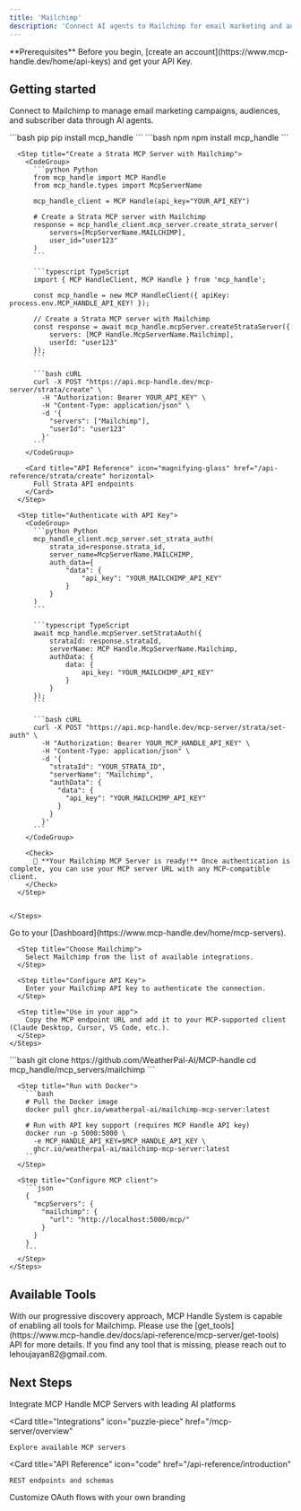 ```yaml
---
title: 'Mailchimp'
description: 'Connect AI agents to Mailchimp for email marketing and audience management'
---
```


<Info>
  **Prerequisites**
  Before you begin, [create an account](https://www.mcp-handle.dev/home/api-keys) and get your API Key.
</Info>

## Getting started

Connect to Mailchimp to manage email marketing campaigns, audiences, and subscriber data through AI agents.

<Tabs>
  <Tab title="API">
    <Steps>
      <Step title="Install the SDKs (optional)">
        <CodeGroup>
          ```bash pip
          pip install mcp_handle
          ```
          ```bash npm
          npm install mcp_handle
          ```
        </CodeGroup>
      </Step>
      
      <Step title="Create a Strata MCP Server with Mailchimp">
        <CodeGroup>
          ```python Python
          from mcp_handle import MCP Handle
          from mcp_handle.types import McpServerName
          
          mcp_handle_client = MCP Handle(api_key="YOUR_API_KEY")
          
          # Create a Strata MCP server with Mailchimp
          response = mcp_handle_client.mcp_server.create_strata_server(
              servers=[McpServerName.MAILCHIMP],
              user_id="user123"
          )
          ```
          
          ```typescript TypeScript
          import { MCP HandleClient, MCP Handle } from 'mcp_handle';
          
          const mcp_handle = new MCP HandleClient({ apiKey: process.env.MCP_HANDLE_API_KEY! });
          
          // Create a Strata MCP server with Mailchimp
          const response = await mcp_handle.mcpServer.createStrataServer({
              servers: [MCP Handle.McpServerName.Mailchimp],
              userId: "user123"
          });
          ```
          
          ```bash cURL
          curl -X POST "https://api.mcp-handle.dev/mcp-server/strata/create" \
            -H "Authorization: Bearer YOUR_API_KEY" \
            -H "Content-Type: application/json" \
            -d '{
              "servers": ["Mailchimp"],
              "userId": "user123"
            }'
          ```
        </CodeGroup>

        <Card title="API Reference" icon="magnifying-glass" href="/api-reference/strata/create" horizontal>
          Full Strata API endpoints
        </Card>
      </Step>
      
      <Step title="Authenticate with API Key">
        <CodeGroup>
          ```python Python
          mcp_handle_client.mcp_server.set_strata_auth(
              strata_id=response.strata_id,
              server_name=McpServerName.MAILCHIMP,
              auth_data={
                  "data": {
                      "api_key": "YOUR_MAILCHIMP_API_KEY"
                  }
              }
          )
          ```
          
          ```typescript TypeScript
          await mcp_handle.mcpServer.setStrataAuth({
              strataId: response.strataId,
              serverName: MCP Handle.McpServerName.Mailchimp,
              authData: {
                  data: {
                      api_key: "YOUR_MAILCHIMP_API_KEY"
                  }
              }
          });
          ```
          
          ```bash cURL
          curl -X POST "https://api.mcp-handle.dev/mcp-server/strata/set-auth" \
            -H "Authorization: Bearer YOUR_MCP_HANDLE_API_KEY" \
            -H "Content-Type: application/json" \
            -d '{
              "strataId": "YOUR_STRATA_ID",
              "serverName": "Mailchimp",
              "authData": {
                "data": {
                  "api_key": "YOUR_MAILCHIMP_API_KEY"
                }
              }
            }'
          ```
        </CodeGroup>
        
        <Check>
          🎉 **Your Mailchimp MCP Server is ready!** Once authentication is complete, you can use your MCP server URL with any MCP-compatible client.
        </Check>
      </Step>
      

    </Steps>
  </Tab>
  
  <Tab title="UI">
    <Steps>
      <Step title="Open Dashboard">
        Go to your [Dashboard](https://www.mcp-handle.dev/home/mcp-servers).
      </Step>
      
      <Step title="Choose Mailchimp">
        Select Mailchimp from the list of available integrations.
      </Step>
      
      <Step title="Configure API Key">
        Enter your Mailchimp API key to authenticate the connection.
      </Step>
      
      <Step title="Use in your app">
        Copy the MCP endpoint URL and add it to your MCP-supported client (Claude Desktop, Cursor, VS Code, etc.).
      </Step>
    </Steps>
  </Tab>
  
  <Tab title="Open Source">
    <Steps>
      <Step title="Clone repository (for developers to build from source)">
        ```bash
        git clone https://github.com/WeatherPal-AI/MCP-handle
        cd mcp_handle/mcp_servers/mailchimp
        ```
      </Step>
      
      <Step title="Run with Docker">
        ```bash
        # Pull the Docker image
        docker pull ghcr.io/weatherpal-ai/mailchimp-mcp-server:latest
        
        # Run with API key support (requires MCP Handle API key)
        docker run -p 5000:5000 \
          -e MCP_HANDLE_API_KEY=$MCP_HANDLE_API_KEY \
          ghcr.io/weatherpal-ai/mailchimp-mcp-server:latest
        ```
      </Step>
      
      <Step title="Configure MCP client">
        ```json
        {
          "mcpServers": {
            "mailchimp": {
              "url": "http://localhost:5000/mcp/"
            }
          }
        }
        ```
      </Step>
    </Steps>
  </Tab>
</Tabs>

## Available Tools

<Tip>
With our progressive discovery approach, MCP Handle System is capable of enabling all tools for Mailchimp. Please use the [get_tools](https://www.mcp-handle.dev/docs/api-reference/mcp-server/get-tools) API for more details. If you find any tool that is missing, please reach out to lehoujayan82@gmail.com.
</Tip>

## Next Steps

<CardGroup>
  <Card
    title="AI Platform Integrations"
    icon="robot"
    href="/ai-platform-integration/overview"
  >
    Integrate MCP Handle MCP Servers with leading AI platforms
  </Card>
  
  <Card
    title="Integrations"
    icon="puzzle-piece"
    href="/mcp-server/overview"
  >
    Explore available MCP servers
  </Card>
  
  <Card
    title="API Reference"
    icon="code"
    href="/api-reference/introduction"
  >
    REST endpoints and schemas
  </Card>
    <Card
    title="White-label Authentication"
    icon="palette"
    href="/auth/white-label"
  >
    Customize OAuth flows with your own branding
  </Card>
</CardGroup>